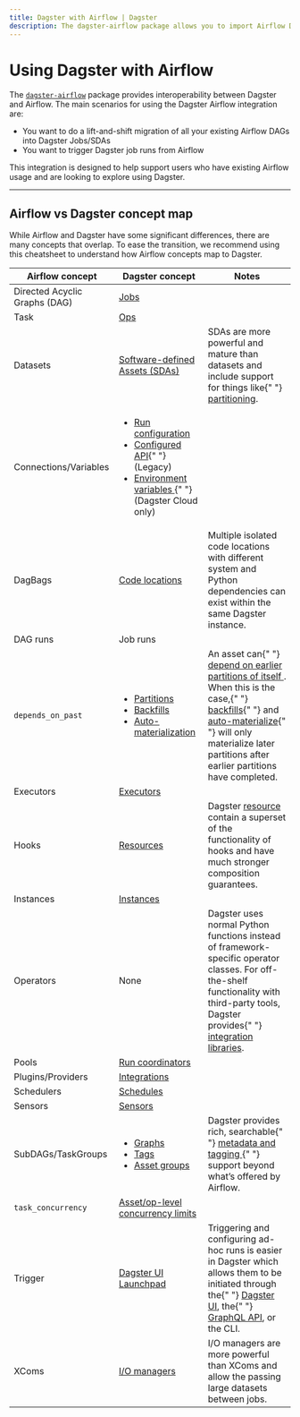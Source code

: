 ```yaml
---
title: Dagster with Airflow | Dagster
description: The dagster-airflow package allows you to import Airflow DAGs into Dagster jobs and assets, as well as trigger job runs from Airflow.
---
```


# Using Dagster with Airflow

<CodeReferenceLink filePath="examples/with_airflow" />

The [`dagster-airflow`](/\_apidocs/libraries/dagster-airflow) package provides interoperability between Dagster and Airflow. The main scenarios for using the Dagster Airflow integration are:

- You want to do a lift-and-shift migration of all your existing Airflow DAGs into Dagster Jobs/SDAs
- You want to trigger Dagster job runs from Airflow

This integration is designed to help support users who have existing Airflow usage and are looking to explore using Dagster.

---

## Airflow vs Dagster concept map

While Airflow and Dagster have some significant differences, there are many concepts that overlap. To ease the transition, we recommend using this cheatsheet to understand how Airflow concepts map to Dagster.

<table
  className="table"
  style={{
    width: "100%",
  }}
>
  <thead>
    <tr>
      <th
        style={{
          width: "25%",
        }}
      >
        Airflow concept
      </th>
      <th
        style={{
          width: "30%",
        }}
      >
        Dagster concept
      </th>
      <th>Notes</th>
    </tr>
  </thead>
  <tbody>
    <tr>
      <td>Directed Acyclic Graphs (DAG)</td>
      <td>
        <a href="/concepts/ops-jobs-graphs/jobs">Jobs</a>
      </td>
      <td></td>
    </tr>
    <tr>
      <td>Task</td>
      <td>
        <a href="/concepts/ops-jobs-graphs/ops">Ops</a>
      </td>
      <td></td>
    </tr>
    <tr>
      <td>Datasets</td>
      <td>
        <a href="/concepts/assets/software-defined-assets">
          Software-defined Assets (SDAs)
        </a>
      </td>
      <td>
        SDAs are more powerful and mature than datasets and include support for
        things like{" "}
        <a href="/concepts/partitions-schedules-sensors">partitioning</a>.
      </td>
    </tr>
    <tr>
      <td>Connections/Variables</td>
      <td>
        <ul style={{ marginTop: "0em" }}>
          <li style={{ marginTop: "0em" }}>
            <a href="/concepts/configuration/config-schema">
              Run configuration
            </a>
          </li>
          <li>
            <a href="/concepts/configuration/configured">Configured API</a>{" "}
            (Legacy)
          </li>
          <li>
            <a href="/guides/dagster/using-environment-variables-and-secrets">
              Environment variables
            </a>{" "}
            (Dagster Cloud only)
          </li>
        </ul>
      </td>
      <td></td>
    </tr>
    <tr>
      <td>DagBags</td>
      <td>
        <a href="/concepts/code-locations">Code locations</a>
      </td>
      <td>
        Multiple isolated code locations with different system and Python
        dependencies can exist within the same Dagster instance.
      </td>
    </tr>
    <tr>
      <td>DAG runs</td>
      <td>Job runs</td>
      <td></td>
    </tr>
    <tr>
      <td>
        <code>depends_on_past</code>
      </td>
      <td>
        <ul style={{ marginTop: "0em" }}>
          <li style={{ marginTop: "0em" }}>
            <a href="/concepts/partitions-schedules-sensors/partitions">
              Partitions
            </a>
          </li>
          <li>
            <a href="/concepts/partitions-schedules-sensors/backfills">
              Backfills
            </a>
          </li>
          <li>
            <a href="/concepts/assets/asset-auto-execution">
              Auto-materialization
            </a>
          </li>
        </ul>
      </td>
      <td>
        An asset can{" "}
        <a
          href="https://github.com/dagster-io/dagster/discussions/11829"
          target="new"
        >
          depend on earlier partitions of itself
        </a>
        . When this is the case,{" "}
        <a href="/concepts/partitions-schedules-sensors/backfills">backfills</a>{" "}
        and <a href="/concepts/assets/asset-auto-execution">auto-materialize</a>{" "}
        will only materialize later partitions after earlier partitions have
        completed.
      </td>
    </tr>
    <tr>
      <td>Executors</td>
      <td>
        <a href="/deployment/executors">Executors</a>
      </td>
      <td></td>
    </tr>
    <tr>
      <td>Hooks</td>
      <td>
        <a href="/concepts/resources">Resources</a>
      </td>
      <td>
        Dagster <a href="/concepts/resources">resource</a> contain a superset of
        the functionality of hooks and have much stronger composition
        guarantees.
      </td>
    </tr>
    <tr>
      <td>Instances</td>
      <td>
        <a href="/deployment/dagster-instance">Instances</a>
      </td>
      <td></td>
    </tr>
    <tr>
      <td>Operators</td>
      <td>None</td>
      <td>
        Dagster uses normal Python functions instead of framework-specific
        operator classes. For off-the-shelf functionality with third-party
        tools, Dagster provides{" "}
        <a href="/integrations">integration libraries</a>.
      </td>
    </tr>
    <tr>
      <td>Pools</td>
      <td>
        <a href="/deployment/run-coordinator">Run coordinators</a>
      </td>
      <td></td>
    </tr>
    <tr>
      <td>Plugins/Providers</td>
      <td>
        <a href="/integrations">Integrations</a>
      </td>
      <td></td>
    </tr>
    <tr>
      <td>Schedulers</td>
      <td>
        <a href="/concepts/partitions-schedules-sensors/schedules">Schedules</a>
      </td>
      <td></td>
    </tr>
    <tr>
      <td>Sensors</td>
      <td>
        <a href="/concepts/partitions-schedules-sensors/sensors">Sensors</a>
      </td>
      <td></td>
    </tr>
    <tr>
      <td>SubDAGs/TaskGroups</td>
      <td>
        <ul style={{ marginTop: "0em" }}>
          <li style={{ marginTop: "0em" }}>
            <a href="/concepts/ops-jobs-graphs/graphs">Graphs</a>
          </li>
          <li>
            <a href="/concepts/ops-jobs-graphs/metadata-tags">Tags</a>
          </li>
          <li>
            <a href="/concepts/assets/software-defined-assets#grouping-assets">
              Asset groups
            </a>
          </li>
        </ul>
      </td>
      <td>
        Dagster provides rich, searchable{" "}
        <a href="/concepts/ops-jobs-graphs/metadata-tags">
          metadata and tagging
        </a>{" "}
        support beyond what’s offered by Airflow.
      </td>
    </tr>
    <tr>
      <td>
        <code>task_concurrency</code>
      </td>
      <td>
        <a href="/guides/limiting-concurrency-in-data-pipelines#limiting-opasset-concurrency-across-runs">
          Asset/op-level concurrency limits
        </a>
      </td>
      <td></td>
    </tr>
    <tr>
      <td>Trigger</td>
      <td>
        <a href="/concepts/webserver/ui">Dagster UI Launchpad</a>
      </td>
      <td>
        Triggering and configuring ad-hoc runs is easier in Dagster which allows
        them to be initiated through the{" "}
        <a href="/concepts/webserver/ui">Dagster UI</a>, the{" "}
        <a href="/concepts/webserver/graphql">GraphQL API</a>, or the CLI.
      </td>
    </tr>
    <tr>
      <td>XComs</td>
      <td>
        <a href="/concepts/io-management/io-managers">I/O managers</a>
      </td>
      <td>
        I/O managers are more powerful than XComs and allow the passing large
        datasets between jobs.
      </td>
    </tr>
  </tbody>
</table>

